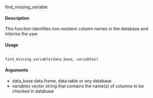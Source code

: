 
find_missing_variable

#### Description
This function identifies non-existent column names in the database and informs the user

#### Usage

<pre><code>
find_missing_variable(data_base, variables)
</code></pre>

#### Arguments
* data_base data.frame, data.table or any database
* variables vector string that contains the name(s) of columns to be checked in database
